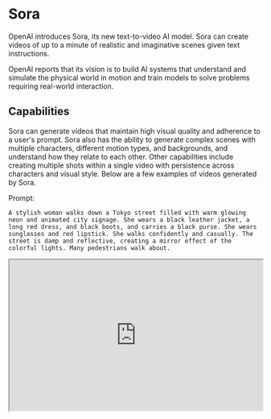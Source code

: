 # Sora


OpenAI introduces Sora, its new text-to-video AI model. Sora can create videos of up to a minute of realistic and imaginative scenes given text instructions. 

OpenAI reports that its vision is to build AI systems that understand and simulate the physical world in motion and train models to solve problems requiring real-world interaction.

## Capabilities

Sora can generate videos that maintain high visual quality and adherence to a user's prompt. Sora also has the ability to generate complex scenes with multiple characters, different motion types, and backgrounds, and understand how they relate to each other. Other capabilities include creating multiple shots within a single video with persistence across characters and visual style. Below are a few examples of videos generated by Sora.

Prompt:
```
A stylish woman walks down a Tokyo street filled with warm glowing neon and animated city signage. She wears a black leather jacket, a long red dress, and black boots, and carries a black purse. She wears sunglasses and red lipstick. She walks confidently and casually. The street is damp and reflective, creating a mirror effect of the colorful lights. Many pedestrians walk about.
```

<iframe
  src="https://cdn.openai.com/sora/videos/tokyo-walk.mp4"
  width="100%"
  height="300px"
  title="SWR-States"
/>

Prompt:

```
A movie trailer featuring the adventures of the 30 year old space man wearing a red wool knitted motorcycle helmet, blue sky, salt desert, cinematic style, shot on 35mm film, vivid colors.
```

<iframe
  src="https://cdn.openai.com/sora/videos/mitten-astronaut.mp4"
  width="100%"
  height="300px"
  title="SWR-States"
/>

*Video source: https://openai.com/sora*

## Methods
Sora is reported to be a diffusion model that can generate entire videos or extend generated videos. It also uses a Transformer architecture leading to scaling performance. Videos and images are represented as patches, similar to tokens in GPT, leading to a unified video generation system that enables higher durations, resolution, and aspect ratios. They use the recaptioning technique used in DALL·E 3 to enable Sora to follow the text instructions more closely. Sora is also able to generate videos from a given image which enables the system to accurately animate the image. 

## Limitations and Safety

The reported limitations of Sora include simulating physics and lack of cause and effect. Spatial details and events described (e.g., camera trajectory) in the prompts are also sometimes misunderstood by Sora. OpenAI reports that they are making Sora available to red teamers and creators to assess harms and capabilities. 

Prompt:

```
Prompt: Step-printing scene of a person running, cinematic film shot in 35mm.
```

<iframe
  src="https://cdn.openai.com/sora/videos/backward-jogger.mp4"
  width="100%"
  height="300px"
  title="SWR-States"
/>

*Video source: https://openai.com/sora*

Find more examples of videos generated by the Sora model here: https://openai.com/sora
